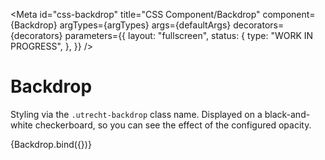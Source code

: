 <!-- @license CC0-1.0 -->


<Meta
  id="css-backdrop"
  title="CSS Component/Backdrop"
  component={Backdrop}
  argTypes={argTypes}
  args={defaultArgs}
  decorators={decorators}
  parameters={{
    layout: "fullscreen",
    status: {
      type: "WORK IN PROGRESS",
    },
  }}
/>

# Backdrop

Styling via the `.utrecht-backdrop` class name. Displayed on a black-and-white checkerboard, so you can see the effect of the configured opacity.

<Canvas>
  <Story name="Default">{Backdrop.bind({})}</Story>
</Canvas>

<ArgsTable story="Default" />
